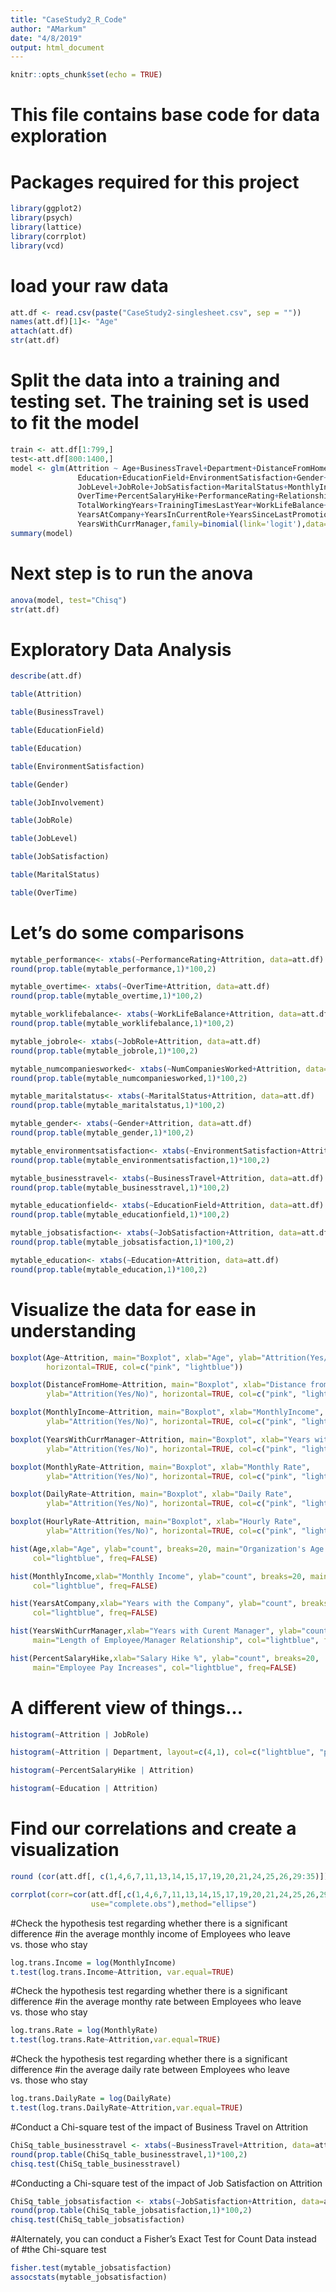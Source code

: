 ```yaml
---
title: "CaseStudy2_R_Code"
author: "AMarkum"
date: "4/8/2019"
output: html_document
---
```


```r
knitr::opts_chunk$set(echo = TRUE)
```

# This file contains base code for data exploration

# Packages required for this project
```r
library(ggplot2)
library(psych)
library(lattice)
library(corrplot)
library(vcd)
```

# load your raw data
```r
att.df <- read.csv(paste("CaseStudy2-singlesheet.csv", sep = ""))
names(att.df)[1]<- "Age"
attach(att.df)
str(att.df)
```

# Split the data into a training and testing set. The training set is used to fit the model
```r
train <- att.df[1:799,]
test<-att.df[800:1400,]
model <- glm(Attrition ~ Age+BusinessTravel+Department+DistanceFromHome+
               Education+EducationField+EnvironmentSatisfaction+Gender+JobInvolvement+
               JobLevel+JobRole+JobSatisfaction+MaritalStatus+MonthlyIncome+NumCompaniesWorked+
               OverTime+PercentSalaryHike+PerformanceRating+RelationshipSatisfaction+
               TotalWorkingYears+TrainingTimesLastYear+WorkLifeBalance+ 
               YearsAtCompany+YearsInCurrentRole+YearsSinceLastPromotion+
               YearsWithCurrManager,family=binomial(link='logit'),data=train)
summary(model)
```

# Next step is to run the anova
```r
anova(model, test="Chisq")
str(att.df)
```

# Exploratory Data Analysis
```r
describe(att.df)

table(Attrition)

table(BusinessTravel)

table(EducationField)

table(Education)

table(EnvironmentSatisfaction)

table(Gender)

table(JobInvolvement)

table(JobRole)

table(JobLevel)

table(JobSatisfaction)

table(MaritalStatus)

table(OverTime)
```

# Let's do some comparisons
```r
mytable_performance<- xtabs(~PerformanceRating+Attrition, data=att.df)
round(prop.table(mytable_performance,1)*100,2)

mytable_overtime<- xtabs(~OverTime+Attrition, data=att.df)
round(prop.table(mytable_overtime,1)*100,2)

mytable_worklifebalance<- xtabs(~WorkLifeBalance+Attrition, data=att.df)
round(prop.table(mytable_worklifebalance,1)*100,2)

mytable_jobrole<- xtabs(~JobRole+Attrition, data=att.df)
round(prop.table(mytable_jobrole,1)*100,2)

mytable_numcompaniesworked<- xtabs(~NumCompaniesWorked+Attrition, data=att.df)
round(prop.table(mytable_numcompaniesworked,1)*100,2)

mytable_maritalstatus<- xtabs(~MaritalStatus+Attrition, data=att.df)
round(prop.table(mytable_maritalstatus,1)*100,2)

mytable_gender<- xtabs(~Gender+Attrition, data=att.df)
round(prop.table(mytable_gender,1)*100,2)

mytable_environmentsatisfaction<- xtabs(~EnvironmentSatisfaction+Attrition, data=att.df)
round(prop.table(mytable_environmentsatisfaction,1)*100,2)

mytable_businesstravel<- xtabs(~BusinessTravel+Attrition, data=att.df)
round(prop.table(mytable_businesstravel,1)*100,2)

mytable_educationfield<- xtabs(~EducationField+Attrition, data=att.df)
round(prop.table(mytable_educationfield,1)*100,2)

mytable_jobsatisfaction<- xtabs(~JobSatisfaction+Attrition, data=att.df)
round(prop.table(mytable_jobsatisfaction,1)*100,2)

mytable_education<- xtabs(~Education+Attrition, data=att.df)
round(prop.table(mytable_education,1)*100,2)
```

# Visualize the data for ease in understanding
```r
boxplot(Age~Attrition, main="Boxplot", xlab="Age", ylab="Attrition(Yes/No)",
        horizontal=TRUE, col=c("pink", "lightblue"))

boxplot(DistanceFromHome~Attrition, main="Boxplot", xlab="Distance from Home",
        ylab="Attrition(Yes/No)", horizontal=TRUE, col=c("pink", "lightblue"))

boxplot(MonthlyIncome~Attrition, main="Boxplot", xlab="MonthlyIncome",
        ylab="Attrition(Yes/No)", horizontal=TRUE, col=c("pink", "lightblue"))

boxplot(YearsWithCurrManager~Attrition, main="Boxplot", xlab="Years with Current Manager",
        ylab="Attrition(Yes/No)", horizontal=TRUE, col=c("pink", "lightblue"))

boxplot(MonthlyRate~Attrition, main="Boxplot", xlab="Monthly Rate",
        ylab="Attrition(Yes/No)", horizontal=TRUE, col=c("pink", "lightblue"))

boxplot(DailyRate~Attrition, main="Boxplot", xlab="Daily Rate",
        ylab="Attrition(Yes/No)", horizontal=TRUE, col=c("pink", "lightblue"))

boxplot(HourlyRate~Attrition, main="Boxplot", xlab="Hourly Rate",
        ylab="Attrition(Yes/No)", horizontal=TRUE, col=c("pink", "lightblue"))

hist(Age,xlab="Age", ylab="count", breaks=20, main="Organization's Age Variability",
     col="lightblue", freq=FALSE)

hist(MonthlyIncome,xlab="Monthly Income", ylab="count", breaks=20, main="Income Distribution",
     col="lightblue", freq=FALSE)

hist(YearsAtCompany,xlab="Years with the Company", ylab="count", breaks=20, main="Employee Longevity",
     col="lightblue", freq=FALSE)

hist(YearsWithCurrManager,xlab="Years with Curent Manager", ylab="count", breaks=20,
     main="Length of Employee/Manager Relationship", col="lightblue", freq=FALSE)

hist(PercentSalaryHike,xlab="Salary Hike %", ylab="count", breaks=20,
     main="Employee Pay Increases", col="lightblue", freq=FALSE)
```

# A different view of things...
```r
histogram(~Attrition | JobRole)

histogram(~Attrition | Department, layout=c(4,1), col=c("lightblue", "pink"))

histogram(~PercentSalaryHike | Attrition)

histogram(~Education | Attrition)
```

# Find our correlations and create a visualization
```r
round (cor(att.df[, c(1,4,6,7,11,13,14,15,17,19,20,21,24,25,26,29:35)]),2)

corrplot(corr=cor(att.df[,c(1,4,6,7,11,13,14,15,17,19,20,21,24,25,26,29:35)],
                  use="complete.obs"),method="ellipse")
```

#Check the hypothesis test regarding whether there is a significant difference
#in the average monthly income of Employees who leave vs. those who stay
```r
log.trans.Income = log(MonthlyIncome)
t.test(log.trans.Income~Attrition, var.equal=TRUE)
```

#Check the hypothesis test regarding whether there is a significant difference
#in the average monthy rate between Employees who leave vs. those who stay
```r
log.trans.Rate = log(MonthlyRate)
t.test(log.trans.Rate~Attrition,var.equal=TRUE)
```

#Check the hypothesis test regarding whether there is a significant difference
#in the average daily rate between Employees who leave vs. those who stay
```r
log.trans.DailyRate = log(DailyRate)
t.test(log.trans.DailyRate~Attrition,var.equal=TRUE)
```

#Conduct a Chi-square test of the impact of Business Travel on Attrition
```r
ChiSq_table_businesstravel <- xtabs(~BusinessTravel+Attrition, data=att.df)
round(prop.table(ChiSq_table_businesstravel,1)*100,2)
chisq.test(ChiSq_table_businesstravel)
```

#Conducting a Chi-square test of the impact of Job Satisfaction on Attrition
```r
ChiSq_table_jobsatisfaction <- xtabs(~JobSatisfaction+Attrition, data=att.df)
round(prop.table(ChiSq_table_jobsatisfaction,1)*100,2)
chisq.test(ChiSq_table_jobsatisfaction)
```

#Alternately, you can conduct a Fisher's Exact Test for Count Data instead of
#the Chi-square test
```r
fisher.test(mytable_jobsatisfaction)
assocstats(mytable_jobsatisfaction)
```
